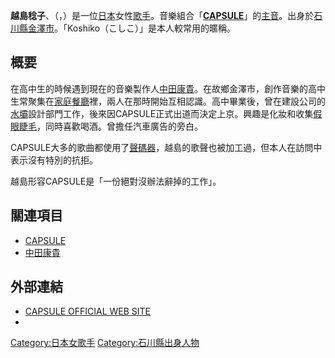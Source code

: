 {{blpunsourced|time=2019-03-13}}
{{Infobox Musician
| Name = 越島稔子
| Img = Capsule RELEASE PARTY"PLAYER", STUDIO PARTITA, 2010-03-26.jpg
| Img_capt = 
| Img_size = 
| Landscape = 
| Background = 女歌手
| Birth_name = {{lang|ja|越島 稔子}}
| Alias = 
| School_background = 
| Born = {{birth date and age|1980|3|3}}
| Died = 
| Origin = {{JPN}}[[石川縣|石川縣]][[金澤市|金澤市]]
| Instrument = 
| Genre = [[電子音樂|電子音樂]]
| Occupation = [[歌手|歌手]]
| Years_active = 1997年 - 
| Label = 2001年 - 2012年：<br/>contemode（{{link-ja|YAMAHA MUSIC COMMUNICATIONS|ヤマハミュージックコミュニケーションズ}}）<br/>2013年 - 現在：<br/>[[unBORDE|unBORDE]]（[[日本華納音樂|日本華納音樂]]）
| Production = 
| Associated_acts = [[CAPSULE|CAPSULE]]
| Influences = 
| URL = [http://www.capsule-official.com/ CAPSULE OFFICIAL WEB SITE]
| Notable_instruments = 
}}
'''越島稔子'''、（{{lang-ja|こしじま としこ}}，{{bd|1980年|3月3日|catIdx=Koshijima Toshiko}}）是一位[[日本|日本]]女性[[歌手|歌手]]。音樂組合「'''[[CAPSULE|CAPSULE]]'''」的[[主音|主音]]。出身於[[石川縣|石川縣]][[金澤市|金澤市]]。「Koshiko（こしこ）」是本人較常用的暱稱。

== 概要 ==
在高中生的時候遇到現在的音樂製作人[[中田康貴|中田康貴]]。在故鄉金澤市，創作音樂的高中生常聚集在[[家庭餐廳|家庭餐廳]]裡，兩人在那時開始互相認識。高中畢業後，曾在建設公司的[[水壩|水壩]]設計部門工作，後來因CAPSULE正式出道而決定上京。興趣是化妝和收集[[假眼睫毛|假眼睫毛]]，同時喜歡喝酒。曾擔任汽車廣告的旁白。

CAPSULE大多的歌曲都使用了[[聲碼器|聲碼器]]，越島的歌聲也被加工過，但本人在訪問中表示沒有特別的抗拒。

越島形容CAPSULE是「一份絕對沒辦法辭掉的工作」。

== 關連項目 ==
*[[CAPSULE|CAPSULE]]
*[[中田康貴|中田康貴]]

==外部連結==
* [http://capsule-official.com/ CAPSULE OFFICIAL WEB SITE] {{Wayback|url=http://capsule-official.com/ |date=20120724063225 }}
* {{Facebook|toshiko.koshijima}}

{{CAPSULE}}
{{DEFAULTSORT:Koshijima Toshiko}}
[[Category:日本女歌手|Category:日本女歌手]]
[[Category:石川縣出身人物|Category:石川縣出身人物]]
